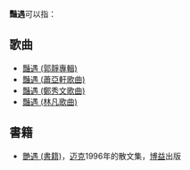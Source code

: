 '''豔遇'''可以指：

==歌曲==
* [[豔遇_(郭靜專輯)|豔遇 (郭靜專輯)]]
* [[豔遇_(蕭亞軒歌曲)|豔遇 (蕭亞軒歌曲)]]
* [[豔遇_(鄭秀文歌曲)|豔遇 (鄭秀文歌曲)]]
* [[豔遇_(林凡歌曲)|豔遇 (林凡歌曲)]]

==書籍==
* [[艷遇_(書籍)|艷遇 (書籍)]]，[[迈克_(作家)|迈克]]1996年的散文集，[[博益|博益]]出版

{{消歧義|Cat=二字作品消歧義}}